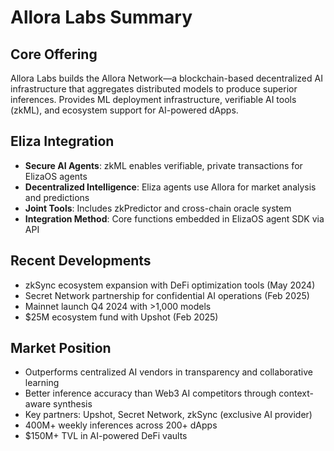 # Allora Labs Summary

## Core Offering

Allora Labs builds the Allora Network—a blockchain-based decentralized AI infrastructure that aggregates distributed models to produce superior inferences. Provides ML deployment infrastructure, verifiable AI tools (zkML), and ecosystem support for AI-powered dApps.

## Eliza Integration

- **Secure AI Agents**: zkML enables verifiable, private transactions for ElizaOS agents
- **Decentralized Intelligence**: Eliza agents use Allora for market analysis and predictions
- **Joint Tools**: Includes zkPredictor and cross-chain oracle system
- **Integration Method**: Core functions embedded in ElizaOS agent SDK via API

## Recent Developments

- zkSync ecosystem expansion with DeFi optimization tools (May 2024)
- Secret Network partnership for confidential AI operations (Feb 2025)
- Mainnet launch Q4 2024 with >1,000 models
- $25M ecosystem fund with Upshot (Feb 2025)

## Market Position

- Outperforms centralized AI vendors in transparency and collaborative learning
- Better inference accuracy than Web3 AI competitors through context-aware synthesis
- Key partners: Upshot, Secret Network, zkSync (exclusive AI provider)
- 400M+ weekly inferences across 200+ dApps
- $150M+ TVL in AI-powered DeFi vaults
